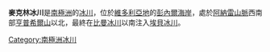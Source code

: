 {{coord|70|59|S|164|45|E|source:GNIS|display=title}}

'''麥克林冰川'''是[[南極洲|南極洲]]的[[冰川|冰川]]，位於[[維多利亞地|維多利亞地]]的[[彭內爾海岸|彭內爾海岸]]，處於[[阿納雷山脈|阿納雷山脈]]西南部[[亨普希爾山|亨普希爾山]]以北，最終在[[比曼冰川|比曼冰川]]以南注入[[埃貝冰川|埃貝冰川]]。

{{Antarctica-geo-stub}}
[[Category:南極洲冰川|Category:南極洲冰川]]